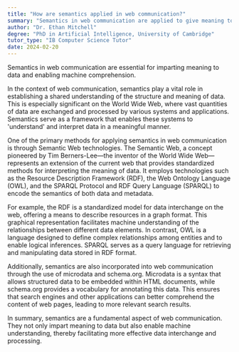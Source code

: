 ```yaml
---
title: "How are semantics applied in web communication?"
summary: "Semantics in web communication are applied to give meaning to the data and enable machine understanding."
author: "Dr. Ethan Mitchell"
degree: "PhD in Artificial Intelligence, University of Cambridge"
tutor_type: "IB Computer Science Tutor"
date: 2024-02-20
---
```


Semantics in web communication are essential for imparting meaning to data and enabling machine comprehension.

In the context of web communication, semantics play a vital role in establishing a shared understanding of the structure and meaning of data. This is especially significant on the World Wide Web, where vast quantities of data are exchanged and processed by various systems and applications. Semantics serve as a framework that enables these systems to 'understand' and interpret data in a meaningful manner.

One of the primary methods for applying semantics in web communication is through Semantic Web technologies. The Semantic Web, a concept pioneered by Tim Berners-Lee—the inventor of the World Wide Web—represents an extension of the current web that provides standardized methods for interpreting the meaning of data. It employs technologies such as the Resource Description Framework (RDF), the Web Ontology Language (OWL), and the SPARQL Protocol and RDF Query Language (SPARQL) to encode the semantics of both data and metadata.

For example, the RDF is a standardized model for data interchange on the web, offering a means to describe resources in a graph format. This graphical representation facilitates machine understanding of the relationships between different data elements. In contrast, OWL is a language designed to define complex relationships among entities and to enable logical inferences. SPARQL serves as a query language for retrieving and manipulating data stored in RDF format.

Additionally, semantics are also incorporated into web communication through the use of microdata and schema.org. Microdata is a syntax that allows structured data to be embedded within HTML documents, while schema.org provides a vocabulary for annotating this data. This ensures that search engines and other applications can better comprehend the content of web pages, leading to more relevant search results.

In summary, semantics are a fundamental aspect of web communication. They not only impart meaning to data but also enable machine understanding, thereby facilitating more effective data interchange and processing.
    